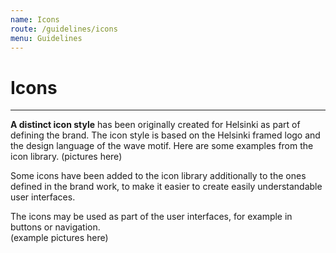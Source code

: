 ```yaml
---
name: Icons
route: /guidelines/icons
menu: Guidelines
---
```


# Icons

---

**A distinct icon style** has been originally created for Helsinki as part of defining the brand. The icon style is based on the Helsinki framed logo and the design language of the wave motif. Here are some examples from the icon library. 
(pictures here)  



Some icons have been added to the icon library additionally to the ones defined in the brand work, to make it easier to create easily understandable user interfaces.  

The icons may be used as part of the user interfaces, for example in buttons or navigation.  
(example pictures here)


